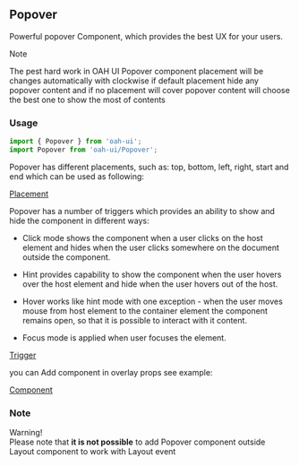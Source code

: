 ## Popover

Powerful popover Component, which provides the best UX for your users.

<div class="note note-info">
  <div class="note-title">Note</div>
  <div class="note-body">
    <p>
      The pest hard work in OAH UI Popover component placement will be changes
      automatically with clockwise if default placement hide any popover content
      and if no placement will cover popover content will choose the best one to
      show the most of contents
    </p>
  </div>
</div>

### Usage

```js
import { Popover } from 'oah-ui';
import Popover from 'oah-ui/Popover';
```

Popover has different placements, such as: top, bottom, left, right, start and end which can be used as following:

[Placement](demo://Placement.tsx)

Popover has a number of triggers which provides an ability to show and hide the component in different ways:

- Click mode shows the component when a user clicks on the host element and hides when the user clicks somewhere on the document outside the component.

- Hint provides capability to show the component when the user hovers over the host element and hide when the user hovers out of the host.

- Hover works like hint mode with one exception - when the user moves mouse from host element to the container element the component remains open, so that it is possible to interact with it content.

- Focus mode is applied when user focuses the element.

[Trigger](demo://Trigger.tsx)

you can Add component in overlay props see example:

[Component](demo://Component.tsx)

### Note

<div class="note note-warning">
  <div class="note-title">Warning!</div>
  <div class="note-body">
    Please note that <strong>it is not possible</strong> to add Popover
    component outside Layout component to work with Layout event
  </div>
</div>
